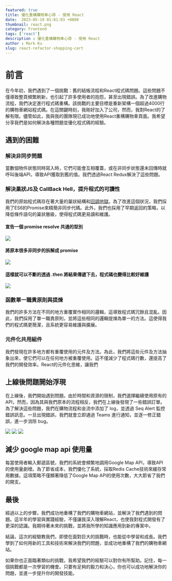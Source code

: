 ```yaml
---
featured: true
title: 優化重構購物車心得 - 使用 React
date:  2023-05-19 01:01:03 +0800
thumbnail: react.png
category: Frontend
tags: ['react']
description : 優化重構購物車心得 - 使用 React
author : Mark Ku
slug: react-refactor-shopping-cart
---
```



# 前言
在今年初，我們遇到了一個挑戰：舊的結帳流程和React程式碼問題。這些問題不僅導致整頁頻繁刷新，也引起了許多使用者的抱怨，甚至出現錯誤。為了改進購物流程，我們決定進行程式碼重構。該挑戰的主要目標是重新架構一個超過4000行的購物車網站程式碼。在這關鍵時刻，我剛好加入了公司，然而，我對React的了解有限。儘管如此，我與我的團隊現已成功地使用React重構購物車頁面。我希望分享我們是如何解決各種問題並優化程式碼的經驗。

## 遇到的困難
### 解決非同步問題
當數個物件狀態同時寫入時，它們可能會互相覆蓋，或在非同步狀態還未回傳時就呼叫後端API，導致API獲取到舊的值。我們透過React Redux解決了這些問題。

### 解決巢狀JS及 CallBack Hell，提升程式的可讀性
我們的原始程式碼存在著大量的巢狀結構和[回調地獄](http://callbackhell.com/)。為了改進這個狀況，我們採用了ES6的Promise來精簡非同步代碼。此外，我們也採用了早期返回的策略，以降低條件語句的巢狀層級，使得程式碼更易讀和維護。

#### 宣告一個 promise resolve 共通的型別
![](https://imgur.com/Y3acLhQ.png)

#### 將原本很多非同步的拆解成 promise 
![](https://imgur.com/TbJvMLr.png)

#### 這樣就可以不斷的透過 .then 將結果傳遞下去，程式碼也變得比較好維護
![](https://imgur.com/V1s07Np.png)

### 函數單一職責原則與提煉
我們的許多方法在不同的地方重覆實作相同的邏輯，這導致程式碼冗餘且混亂。因此，我們採用了單一職責原則，並將這些相同的邏輯提煉為單一的方法。這使得我們的程式碼更簡潔，且系統更容易維護與擴展。

### 元件化共用組件
我們發現在許多地方都有重覆使用的元件及方法。為此，我們將這些元件及方法抽象出來，使它們可以在任何地方被重覆使用。這不僅減少了程式碼行數，還提高了我們的開發效率。React的元件化思維，讓我們

## 上線後問題開始浮現
在上線後，我們開始遇到問題。由於時間和資源的限制，我們選擇繼續使用原有的 API，然而，因為其與我們原本的流程相反，我們在上線後發現了一些錯誤訂單。為了解決這些問題，我們在購物流程和金流中添加了 log，並透過 Seq Alert 監控錯誤訊息。一旦出現錯誤，我們就會立即通過 Teams 進行通知，並逐一修正錯誤，進一步消除 bug。

![](https://i.imgur.com/q3nLVAF.png)
![](https://imgur.com/VqCgyrd.png)
![](https://i.imgur.com/GkQycj0.png)

## 減少 google map api 使用量
每當使用者輸入郵遞區號，我們的系統會頻繁地調用Google Map API，導致API的使用量劇增。為了節省成本，我們優化了系統，採取Redis Cache技術來緩存常用數據。這項策略不僅顯著降低了Google Map API的使用次數，大大節省了我們的開支。

## 最後
經過以上的步驟，我們成功地重構了我們的購物車網站，並解決了我們遇到的問題。這半年的學習與實踐經驗，不僅讓我深入理解React，也使我對程式開發有了更深的認識。我期待著未來的挑戰，並將我所學的知識應用到新的專案中。

結論，這次的經驗教我們，即使在面對巨大的挑戰時，也能從中學習和成長。我們學到了如何用新的工具和技術來解決我們的問題，並成功地重構了我們的購物車網站。

如果你也正面臨著類似的挑戰，我希望我們的經驗可以對你有所幫助。記住，每一個挑戰都是一次學習的機會。只要有足夠的毅力和決心，你也可以成功地解決你的問題，並進一步提升你的開發技能。